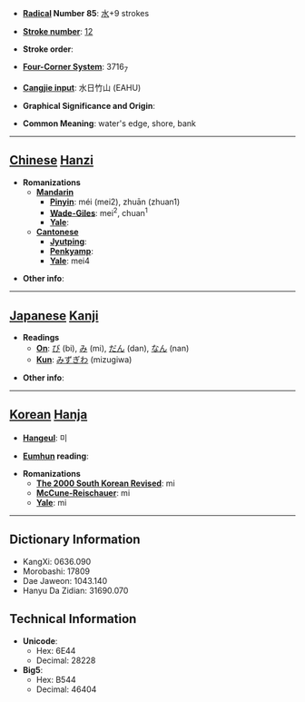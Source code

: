 * '''[[Wiktionary:Chinese radical index| Radical]] Number 85''': [[Wiktionary:Chinese radical index 水|水]]+9 strokes

* '''[[Wiktionary:Chinese total strokes index|Stroke number]]''': [[Wiktionary:Chinese total strokes index 12|12]]

* '''Stroke order''': 

* '''[[Wiktionary:Chinese four corner index|Four-Corner System]]''': 3716<sub>7</sub>

* '''[[Wiktionary:Chinese Cangjie index|Cangjie input]]''': 水日竹山 (EAHU)

* '''Graphical Significance and Origin''': 

* '''Common Meaning''': water's edge, shore, bank

----

== [[Chinese]] [[Hanzi]] ==

* '''Romanizations'''
** '''[[Mandarin]]'''
*** '''[[Pinyin]]''': méi (mei2), zhuān (zhuan1)
*** '''[[Wade-Giles]]''': mei<sup>2</sup>, chuan<sup>1</sup>
*** '''[[Yale]]''': 
** '''[[Cantonese]]'''
*** '''[[Jyutping]]''':
*** '''[[Penkyamp]]''': 
*** '''[[Yale]]''': mei4

* '''Other info''': 

----

== [[Japanese]] [[Kanji]] ==

* '''Readings'''
** '''[[On]]''': [[び]] (bi), [[み]] (mi), [[だん]] (dan), [[なん]] (nan)
** '''[[Kun]]''': [[みずぎわ]] (mizugiwa)

* '''Other info''':  

----

== [[Korean]] [[Hanja]] ==

* '''[[Hangeul]]''': 미

* '''[[Eumhun]] reading''': 

* '''Romanizations'''
** '''[[The 2000 South Korean Revised Romanization|The 2000 South Korean Revised]]''': mi
** '''[[McCune-Reischauer]]''': mi
** '''[[Yale]]''': mi

----

== Dictionary Information ==

* KangXi: 0636.090
* Morobashi: 17809
* Dae Jaweon: 1043.140
* Hanyu Da Zidian: 31690.070

== Technical Information ==

* '''Unicode''':
** Hex: 6E44
** Decimal: 28228
* '''Big5''':
** Hex: B544
** Decimal: 46404
